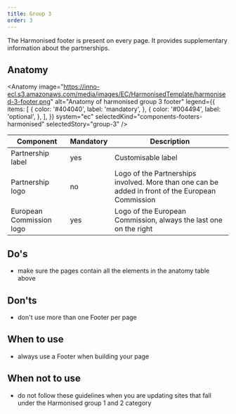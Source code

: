 ```yaml
---
title: Group 3
order: 3
---
```



<Paragraph size="lead">
  The Harmonised footer is present on every page. It provides supplementary
  information about the partnerships.
</Paragraph>

## Anatomy

<Anatomy
  image="https://inno-ecl.s3.amazonaws.com/media/images/EC/HarmonisedTemplate/harmonised-3-footer.png"
  alt="Anatomy of harmonised group 3 footer"
  legend={{
    items: [
      {
        color: '#404040',
        label: 'mandatory',
      },
      {
        color: '#004494',
        label: 'optional',
      },
    ],
  }}
  system="ec"
  selectedKind="components-footers-harmonised"
  selectedStory="group-3"
/>

| Component                | Mandatory | Description                                                                                       |
| ------------------------ | --------- | ------------------------------------------------------------------------------------------------- |
| Partnership label        | yes       | Customisable label                                                                                |
| Partnership logo         | no        | Logo of the Partnerships involved. More than one can be added in front of the European Commission |
| European Commission logo | yes       | Logo of the European Commission, always the last one on the right                                 |

## Do's

- make sure the pages contain all the elements in the anatomy table above

## Don'ts

- don't use more than one Footer per page

## When to use

- always use a Footer when building your page

## When not to use

- do not follow these guidelines when you are updating sites that fall under the <Link to="/ec/harmonised-templates/group1/">Harmonised group 1</Link> and <Link to="/ec/harmonised-templates/group2/">2</Link> category
